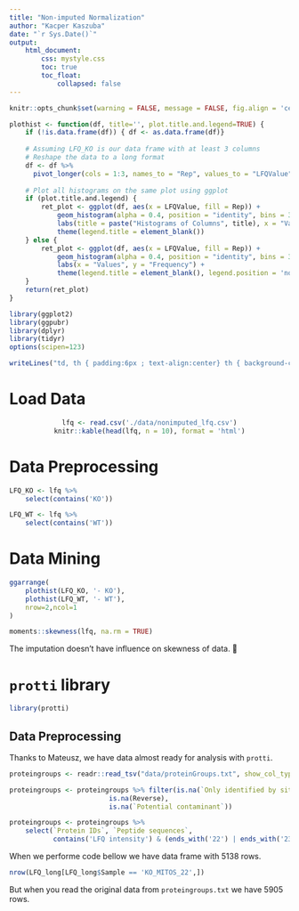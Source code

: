 ```yaml
---
title: "Non-imputed Normalization"
author: "Kacper Kaszuba"
date: "`r Sys.Date()`"
output: 
    html_document:
        css: mystyle.css
        toc: true
        toc_float: 
            collapsed: false
---
```


```r
knitr::opts_chunk$set(warning = FALSE, message = FALSE, fig.align = 'center')

plothist <- function(df, title='', plot.title.and.legend=TRUE) {
    if (!is.data.frame(df)) { df <- as.data.frame(df)}
    
    # Assuming LFQ_KO is our data frame with at least 3 columns
    # Reshape the data to a long format
    df <- df %>%
      pivot_longer(cols = 1:3, names_to = "Rep", values_to = "LFQValue")
    
    # Plot all histograms on the same plot using ggplot
    if (plot.title.and.legend) {
        ret_plot <- ggplot(df, aes(x = LFQValue, fill = Rep)) +
            geom_histogram(alpha = 0.4, position = "identity", bins = 30) +
            labs(title = paste("Histograms of Columns", title), x = "Values", y = "Frequency") +
            theme(legend.title = element_blank())
    } else {
        ret_plot <- ggplot(df, aes(x = LFQValue, fill = Rep)) +
            geom_histogram(alpha = 0.4, position = "identity", bins = 30) +
            labs(x = "Values", y = "Frequency") +
            theme(legend.title = element_blank(), legend.position = 'none')
    }
    return(ret_plot)
}

library(ggplot2)
library(ggpubr)
library(dplyr)
library(tidyr)
options(scipen=123)

writeLines("td, th { padding:6px ; text-align:center} th { background-color:black ; color:white ; border:1px solid black; } td { color:black ; border:1px solid black ; text-align:center}", con = "mystyle.css")
```

# Load Data

<center>
```r
lfq <- read.csv('./data/nonimputed_lfq.csv')
knitr::kable(head(lfq, n = 10), format = 'html')
```
</center>

# Data Preprocessing

```r
LFQ_KO <- lfq %>%
    select(contains('KO'))

LFQ_WT <- lfq %>%
    select(contains('WT'))
```

# Data Mining

```r
ggarrange(
    plothist(LFQ_KO, '- KO'),
    plothist(LFQ_WT, '- WT'),
    nrow=2,ncol=1
)
```

```r
moments::skewness(lfq, na.rm = TRUE)
```

The imputation doesn't have influence on skewness of data. 🕺


# `protti` library

```r
library(protti)
```

## Data Preprocessing

Thanks to Mateusz, we have data almost ready for analysis with `protti`.

```r
proteingroups <- readr::read_tsv("data/proteinGroups.txt", show_col_types = FALSE)

proteingroups <- proteingroups %>% filter(is.na(`Only identified by site`),
                         is.na(Reverse),
                         is.na(`Potential contaminant`))

proteingroups <- proteingroups %>%
    select(`Protein IDs`, `Peptide sequences`, 
           contains('LFQ intensity') & (ends_with('22') | ends_with('23') | ends_with('24')))
```


When we performe code bellow we have data frame with 5138 rows.

```r
nrow(LFQ_long[LFQ_long$Sample == 'KO_MITOS_22',])
```

But when you read the original data from `proteingroups.txt` we have 5905 rows.


























